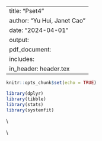
---
title: "Pset4"
author: "Yu Hui, Janet Cao"
date: "2024-04-01"
output: 
  pdf_document:
    includes:
      in_header: header.tex
---


```{r setup, include=FALSE}
knitr::opts_chunk$set(echo = TRUE)

library(dplyr)
library(tibble)
library(stats)
library(systemfit)
```
\noindent \textcolor{Maroon}{\textbf{Objective}: In Pset3 you estimated the ATE of the offer of training on post-training earnings using NSW experimental data. The Treatment-Control difference in sample averages indicates that the offer of training causes an additional \$1,794 in terms of 1978 earnings. Variation in the cause/treatment is often observational in nature, instead of resulting from an RCT. In this Pset you utilize methods developed to estimate the effect of the offer of training using \textcolor{ForestGreen}{``observational data''} and apply them to two datasets that Dehajia and Wahba constructed to \underline{mimic} observational data.}\\

\noindent \textcolor{Maroon}{\textbf{Background}: Consider the files \texttt{nswcps.csv} and \texttt{nswpsid.csv}. Each file contains a dataset. Each dataset combines two samples: 1) the treated sample from the Dehajia and Wahba's NSW data (i.e., 185 males offered NSW training in 1976-1977)\footnote{Dehejia and Wahba (1999) Causal Effects in Nonexperimental Studies: reevaluating the Evaluation of Training Programs, \textit{JASA}, pp. 1053-1062. Dehejia and Wahba (2002) Propensity-score Matching Methods for Nonexperimental Causal Studies, \textit{ReStat}, pp. 151-161.}; and 2) a sample extracted from a large survey: a) in \texttt{nswcps.csv}, such sample is the Current Population Survey (\href{https://www.census.gov/cps/data/}{CPS}); b) in \texttt{nswpsid.csv}, such sample is the Panel Study of Income Dynamics (\href{https://psidonline.isr.umich.edu/}{PSID}). The samples in 2) contain data on a \textcolor{ForestGreen}{comparison group}, that is, on subjects who (as far as we know) did not receive the NSW offer of training.\footnote{When working with observational data the \textcolor{ForestGreen}{untreated} sample is more properly called a \textcolor{ForestGreen}{comparison group}. Nevertheless it is common to use the terms \textcolor{ForestGreen}{control} and \textcolor{ForestGreen}{comparison} interchangeably, irrespective of whether the variation in the treatment indicator is induced by RA or not.} Specifically, the PSID sample (called \textbf{PSID-1}) consists of 2,490 male household heads under the age of 55 who are not retired; and, the CPS sample (called \textbf{CPS-1}) consists of 15,992 male household heads under the age of 55 who are not retired. The file \texttt{nswcps.csv} (respectively, \texttt{nswpsid.csv}) contains the treated individuals (from NSW-treated) along with the PSID (respectively, CPS) comparison individuals. The treatment indicator variable \texttt{treat} equals 1 for individuals in the NSW-treated sample and zero for the PSID (respectively, CPS) comparison individuals.}  



\begin{center}
{\LARGE Part 1: Describe the Data (10 p)}
\end{center}

\begin{enumerate}[label=\textbf{Q\arabic{enumi}}.,ref=Q\arabic{enumi}, wide=0pt, itemsep=0em, topsep=5pt, labelindent=0pt]

\item (4 p) Fill Table \ref{tab:descriptive-stats}'s columns 5 and 6 using, respectively, the data in \texttt{nswpsid.csv} and in \texttt{nswcps.csv}. \textcolor{Gray}{\textbf{Notes}: You want to limit attention to observations with \texttt{treat=0}. You filled columns 3 and 4 in PSet 3.}


\begin{table}[ht!]
\centering
\begin{tabular}{cccccc}
\hline
\textbf{Variable} & \textbf{Definition} & \multicolumn{2}{c}{\textbf{NSW}}    & \textbf{PSID-1}  & \textbf{CPS-1}   \\ \cline{3-6} 
\textbf{}         & \textbf{}           & \textbf{Treated} & \textbf{Control} & \textbf{Control} & \textbf{Control} \\ 
\hline
[1] & [2] & [3] & [4] & [5] & [6] \\ \hline
\texttt{age}      & Age in years                     & 25.82 & 25.05 &       &        \\
\texttt{edu}      & Education in years               & 10.35 & 10.09 &       &        \\
\texttt{nodegree} & 1 if education $<12$             & 0.71  & 0.83  &       &        \\
\texttt{black}    & 1 if Black                       & 0.84  & 0.83  &       &        \\
\texttt{hisp}     & 1 if Hispanic                    & 0.06  & 0.11  &       &        \\
\texttt{married}  & 1 if married                     & 0.19  & 0.15  &       &        \\
\texttt{u74}      & 1 if unemployed in '74           & 0.71  & 0.75  &       &        \\
\texttt{u75}      & 1 if unemployed in '75           & 0.60  & 0.68  &       &        \\
\texttt{re74}     & Real earnings in '74 (in '82 \$) & 2,096 & 2,107 &       &        \\
\texttt{re75}     & Real earnings in '75 (in '82 \$) & 1,532 & 1,267 &       &        \\
\hline
\texttt{re78}     & Real earnings in '78 (in '82 \$) & 6,349 & 4,555 &       &        \\
\texttt{treat}    & 1 if received offer of training  & 1     & 0     &       &        \\ \hline
Sample Size                        &                                  & 185   & 260   & 2,490 & 15,992 \\ \hline
\end{tabular}
\caption{Sample averages for the NSW data (treated and control groups), PSID-1 data, and CPI-1 data.}
\label{tab:descriptive-stats}
\end{table}

\item (4 p) Briefly comment on the completed Table \ref{tab:descriptive-stats}.  \textcolor{gray}{\textbf{Hint}: Are the PSID-1 and CPS-1 samples ``good'' control groups?}

\item (2 p) Why do you think that Dehajia and Wahba constructed their ``observational datasets'' by pulling together the treated sample from NSW and a sample of individuals drawn from either the PSID or the CPS data? \textcolor{gray}{\textbf{Hint:} Both PSID and CPS include information on whether an individual enrolled in a training course during the previous 12 months. Thus, Dehajia and Wahba could have exploited exclusively observational variation in whether an individual enrolled in a training program. Why do you think that they chose not to follow this approach?}
\end{enumerate}






\begin{center}
{\LARGE Part 2: Regression-based Estimation of TEs (90 p)}
\end{center}

\noindent \textcolor{Maroon}{\textbf{Objective}: You use the \texttt{nswpsid.csv} dataset to estimate the treatment effect (TE) of the offer of training via \textcolor{ForestGreen}{regression-based approaches} associated with the following three specifications of the outcome equation:
\begin{eqnarray}
re78_{i} &=&\alpha +\rho D_{i}+u_{i}\text{, }i=1,...,2675\text{,}
\label{TCcomp} \\
re78_{i} &=&\alpha +\rho D_{i}+\mathbf{x}_{i}^{\prime }\mathbf{\beta }+u_{i}\text{, }i=1,...,2675\text{,}  \label{CFnc} \\
re78_{i} &=&\rho D_{i}+g(\mathbf{x}_{i})+u_{i}\text{, }i=1,...,2675\text{,}  \label{PLR} 
\end{eqnarray}
\noindent Subscript $i$ denotes an individual.  Also: 1) $re78_{i}$ represents the data field \texttt{re78}; 2) $D_{i}$ represents the data field \texttt{treat}; 3) $\mathbf{x}_{i}$ represents a $K\times 1$ vector of observed pre-determined variables (OPVs); and, 4) $g(\cdot)$ is an unknown and possibly non-linear function (i.e., a generalization of $\alpha + \beta' \mathbf{x}_{i}$). Table \ref{tab:reg-specs}'s column [1] references the regression specification. Column [2] gives the name of the approach. Column [3] indicates the regression coefficient of interest. You complete columns [4] and [5] with the estimate of the regression coefficient and its standard error (SE).}


\colorlet{lightmaroon}{Maroon!10}
\begin{table}[ht!]
\centering
\colorbox{lightmaroon}{
{\color{Maroon}
\begin{tabular}{ccccc}
\hline
\textbf{Reference} & \multicolumn{1}{c}{\textbf{Name of the }} & \textbf{Parameter} & \multicolumn{1}{c}{\textbf{Estimate}} & \textbf{SE} \\
\textbf{Model} & \multicolumn{1}{c}{\textbf{Estimation Approach}}            & \textbf{of Interest} &  &  \\ \hline
[1] & [2] & [3] & [4] & [5]  \\ \hline
expression (\ref{TCcomp})                 & Treatment-Control Comparison (TCC)                    & $\rho$             &   &   \\
expression (\ref{CFnc})                 & Regression-Adjusted Treatment-Control Comparison (Adj. TCC) & $\rho$             &  &  \\
expression (\ref{PLR})                 & Double Machine Learning (DML) & $\rho$             &  &  \\
\hline
\end{tabular}}}
\caption{\textcolor{Maroon}{Treatment Effect Estimates Based on Three Regression-Based Approaches Applied to Observational Data.}}
\label{tab:reg-specs}
\end{table}



\noindent \textcolor{Maroon}{\textbf{Background: Heteroschedasticity-Robust Standard Errors}. In econometrics, the conditional variance is called the \textcolor{ForestGreen}{skedastic function}. \textcolor{ForestGreen}{Homoschedasticity} obtains when the unobservable in a regression specification has the same conditional variance for all values of the explanatory variable(s). For example, in specification (\ref{TCcomp}) there is only one explanatory variable $D_i$, and it takes only two values, therefore homoshedasticity obtains if $Var[u_i|D_i=1]=Var[u_i|D_i=0]$. If this assumption fails, we say that the model exhibits \textcolor{ForestGreen}{heteroschedasticity}. As a rule, we are better off reporting \textcolor{ForestGreen}{heteroschedasticity-robust} SEs, i.e.,  SEs computed in a way that allows for heteroschedasticity, because they are valid whether or not homoschedasticity holds.}\\

\noindent \textcolor{Maroon}{\textbf{Background: \textcolor{ForestGreen}{``Partialling-Out'' Interpretation} of OLS in a MLRM}. Simple linear-in-parameter regression models (SLRM) are of the form 
\begin{equation}\label{eq:slrm}
y_i=\alpha+\beta x_i + u_i 
\end{equation}
where $x_i$ is a single regression covariate. MLRMs are of the form:
\begin{equation}\label{eq:mlrm}
y_i=\alpha+\beta_1 x_{1,i} + \dots + \beta_K x_{K,i} +u_i \text{ with } K>1.
\end{equation}
\noindent In PSet1 you derived the form of the OLS estimator of the slope coefficient in SLRM (\ref{eq:slrm}), namely 
\begin{equation}\label{eq:slrm_slope_a}
\hat{\beta}=\frac{\sum_{i=1}^{n}(x_i-\bar{x})y_i}{\sum_{i=1}^{n}(x_i-\bar{x})^2} \underbrace{=}_{\text{also equivalent to}} \frac{\sum_{i=1}^{n}(x_i-\bar{x})(y_i-\bar{y})}{\sum_{i=1}^{n}(x_i-\bar{x})^2}.
\end{equation}
Note that if you regress $x_i$ on a constant, the \textcolor{ForestGreen}{fitted value} is $\hat{x}_i=\bar{x}$, thus the \textcolor{ForestGreen}{regression residuals} are $\hat{r}_i \equiv x_i-\hat{x}_i=x_i-\bar{x}$. Similarly, if you regress $y_i$ on a constant, the fitted value is $\hat{y}_i=\bar{y}$, thus the regression residuals are $\hat{v}_i \equiv y_i-\hat{y}_i=y_i-\bar{y}$. Accordingly, we can rewrite $\hat{\beta}$ in expression (\ref{eq:slrm_slope_a}) as:
\begin{equation}\label{eq:slrm_slope_b}
\hat{\beta}=\frac{\sum_{i=1}^{n}\hat{r}_i y_i}{\sum_{i=1}^{n}\hat{r}_i^2} \underbrace{=}_{\text{also equivalent to}} \frac{\sum_{i=1}^{n}\hat{r}_i \hat{v}_i}{\sum_{i=1}^{n}\hat{r}_i^2}.
\end{equation}
Similar steps yield a very compact representation of the OLS estimator of the slope coefficient\textbf{s} in a MLRM. For example, the OLS estimator of $\beta_1$ in MLRM (\ref{eq:mlrm}) can be written as: 
\begin{equation}\label{eq:mlrm_slope_b}
\hat{\beta}_1=\frac{\sum_{i=1}^{n}\hat{r}_{1,i}y_i}{\sum_{i=1}^{n}\hat{r}_{1,i}^2} \underbrace{=}_{\text{also equivalent to}} \frac{\sum_{i=1}^{n}\hat{r}_{1,i}\hat{v}_{1,i}}{\sum_{i=1}^{n}\hat{r}_{1,i}^2},
\end{equation}
where $\hat{r}_{1,i}$ denotes the residuals from regressing $x_{1,i}$ on a constant and all remaining regression covariates, i.e., $\{x_{2,i},\ldots,x_{K,i} \}$ and $\hat{v}_{1,i}$ denotes the residuals from regressing $y_{i}$ on a constant and all remaining regression covariates, i.e., $\{x_{2,i},\ldots,x_{K,i} \}$. Similar expressions hold for $\hat{\beta}_2$, $\hat{\beta}_3$, etc.}

\setlength{\abovedisplayskip}{0pt}
\setlength{\belowdisplayskip}{-10pt}
\setlength{\abovedisplayshortskip}{0pt}
\setlength{\belowdisplayshortskip}{0pt}


\begin{enumerate}[label=\textbf{Q\arabic{enumi}}.,ref=Q\arabic{enumi}, wide=0pt, itemsep=0em, topsep=5pt, labelindent=0pt, resume]

\item (30 p) These questions pertain to the specification in expression (\ref{TCcomp}) thus you obtain the \textcolor{ForestGreen}{Treatment-Control Comparison (TCC) Estimator} of the treatment effect of the offer of training.\label{item:TCcomp} 
\begin{enumerate}


\item (8 p) Estimate $\rho$. \textcolor{gray}{\textbf{Programming Guidance:} Use \texttt{stats::lm( )}. Say that your linear model is \texttt{m1 $<$- lm(re78 $\sim$ treat, data = df)}. View the SEs of estimator $\hat{\rho}$ by using \texttt{summary(m1)\$coefficients["treat", c("Estimate", "Std. Error"]}. View all SEs by using \texttt{lmtest::coeftest(m1, vcov. = vcov(m1))} which runs t-tests for each of the coefficients using the variance-covariance matrix estimated assuming \textcolor{ForestGreen}{homoschedasticity}. Package \href{https://cran.r-project.org/web/packages/lmtest/lmtest.pdf}{\texttt{lmtest}} allows you to perform z and t tests on estimated coefficients from, among others, method \texttt{lm( )}. It returns a coefficient matrix with columns containing the estimates, associated SEs, test statistics, and p-values.}\label{item:TCcomp-rho} 

\item (10 p) Compute \textcolor{ForestGreen}{heteroschedasticity-robust} SEs. \textcolor{gray}{\textbf{Programming Guidance:} There are multiple R packages to estimate the variance-covariance matrix of $(\hat{\alpha},\hat{\rho})$ under general heteroschedasticity. Here are two ways. Option 1: Use \href{https://www.rdocumentation.org/packages/sandwich/versions/2.5-1/topics/vcovHC}{\texttt{sandwich::vcovHC(m1, type = ``HC0")}} from package \href{https://cran.r-project.org/web/packages/sandwich/sandwich.pdf}{\texttt{sandwich}}. Option 2: Use \href{https://www.rdocumentation.org/packages/car/versions/3.0-6/topics/hccm}{\texttt{car::hccm(m1, type = ``hc0")}} from package \href{https://cran.r-project.org/web/packages/car/car.pdf}{\texttt{car}}. In both cases, the argument \texttt{type = "hc0"} (or \texttt{"HC0"}) tells R that you want to use the variance covariance matrix estimated using White's (1980) estimator, often referred to as HCE (heteroscedasticity-consistent estimator).\footnote{To dive deeper, read \href{https://en.wikipedia.org/wiki/Heteroscedasticity-consistent_standard_errors}{wikipedia page} or \href{https://mixtape.scunning.com/02-probability\_and\_regression\#robust-standard-errors}{Mixtape Section 2.26}.} Display robust SEs by typing, e.g., \texttt{lmtest::coeftest(m1, vcov. = sandwich::vcovHC(m1, type = "HC0"))}.}\label{item:TCcomp-ses}


\item (2 p) Verify that $\hat{\rho}$ in \textbf{\ref{item:TCcomp-rho}} equals $(\overline{re78}^{D=1}-\overline{re78}^{D=0})$, i.e., the difference between the average post-training earnings of the treated and of the control individuals. This fact explains the name of the estimator, and is consistent with what you derived in previous Psets.\label{item:TCcomp-diff}

\item (10 p) Intuitively explain why the TCC approach may not deliver a credible estimate of the average effect of the treatment of interest. \textcolor{gray}{\textbf{Hint}: Use the result in  \textbf{\ref{item:TCcomp-diff}} to think about what this approach uses to proxy for the missing data, i.e., for the control units' mean of the potential outcome w/ treatment, and for the treated units' mean of the potential outcome w/out treatment.}
\end{enumerate}



\item (20 p) These questions pertain to the specification in expression (\ref{CFnc}) thus you obtain the \textcolor{ForestGreen}{Regression-Adjusted Treatment-Control Comparison (Adj. TCC) Estimator} of the treatment effect of the offer of training. \label{item:CFnc}


\begin{enumerate}

\item (10 p) Add to the model estimated in \textbf{\ref{item:TCcomp}} the following OPVs as regression covariates: \texttt{age}, \texttt{agesq}, \texttt{edu}, \texttt{nodegree}, \texttt{black}, \texttt{hisp}, \texttt{re74}, and \texttt{re75}. Report $\hat{\rho}$ and its heteroschedasticity-robust SE. \textcolor{gray}{\textbf{Programming Guidance:} Add column \texttt{agesq} (\texttt{age} squared) to your dataframe using, e.g., \texttt{dplyr::mutate( )}.}\label{item:CFnc-rho}

\item (10 p) Intuitively explain why the Adj. TCC approach may be regarded as an improvement over the TCC approach when it comes to credible identification/estimation of average treatment effects.
\end{enumerate}

\item (20 p) Consider again the specification in expression (\ref{CFnc}) estimated in \textbf{\textbf{\ref{item:CFnc}}}. Here you implement two procedures, as detailed below, to verify the \textcolor{ForestGreen}{``partialling-out'' interpretation} of OLS coefficients in MLRM.\label{item:CFnc-po}

\begin{enumerate}

\item (8 p) Procedure A:\label{item:CFnc-po-procA} 

\begin{enumerate}

\item (4 p) First Stage: Regress \texttt{treat} on a constant and the OPVs listed in \textbf{\ref{item:CFnc-rho}}; obtain the residuals. \textcolor{gray}{\textbf{Programming Guidance:} If you run \texttt{s1 $<$- lm(treat $\sim$ x1 + x2, data = dt)}, retrieve the residuals as \texttt{s1\$residuals}.}\label{item:CFnc-po-1ststep}  

\item (4 p) Second Stage: Regress \texttt{re78} on a constant and the residuals from \textbf{\ref{item:CFnc-po-1ststep}}.\label{item:CFnc-po-2ndstep}

\end{enumerate}


\item (8 p) Procedure B:\label{item:CFnc-po-procB}  

\begin{enumerate}

\item (0 p) First Stage: Same as \textbf{\ref{item:CFnc-po-1ststep}}.\label{item:CFnc-po-1ststep-bis}

\item (4 p) First Stage: Regress \texttt{re78} on a constant and the OPVs listed in \textbf{\textbf{\ref{item:CFnc-rho}}}; obtain the residuals.\label{item:CFnc-po-3rdstep}


\item (4 p) Second Stage: Regress the residuals from \textbf{\ref{item:CFnc-po-3rdstep}} on the residuals from \textbf{\ref{item:CFnc-po-1ststep-bis}}.\label{item:CFnc-po-4thstep}

\end{enumerate}

\item (4 p) Verify that the estimates of the slope coefficient from \textbf{\ref{item:CFnc-po-2ndstep}} and \textbf{\ref{item:CFnc-po-4thstep}} are numerically identical to $\hat{\rho}$ obtained in \textbf{\ref{item:CFnc-rho}}. Use this fact to give meaning to the expression ``partialling-out'' interpretation of OLS in a MLRM. \textcolor{gray}{\textbf{Hint}: Think about what steps \textbf{\ref{item:CFnc-po-1ststep}} and \textbf{\ref{item:CFnc-po-3rdstep}} accomplish.}

\end{enumerate}



\item (20 p) Consider the \textcolor{ForestGreen}{partially-linear specification} in expression (\ref{PLR}). Here you estimate $\rho$ via the the \textcolor{ForestGreen}{Double Machine Learning (DML)} estimation procedure of Robinson (1988)\footnote{Robinson, P. M. (1988). Root-N-consistent semi-parametric regression. Econometrica 56, 931-54. \href{https://doi.org/10.2307/1912705}{doi:10.2307/1912705}}, as detailed below.\label{item:DML}
\begin{enumerate}
\item (2 p) Install four R packages: \href{https://docs.doubleml.org/stable/intro/install.html#r-installing-doubleml}{\texttt{DoubleML}}, \href{https://cran.r-project.org/web/packages/data.table/vignettes/datatable-intro.html}{\texttt{data.table}}, \href{https://mlr3.mlr-org.com/}{\texttt{mlr3}}, and \href{https://mlr3learners.mlr-org.com/}{\texttt{mlr3learners}}.
\item (2 p) If your data is not already a \texttt{data.table} object convert it. \textcolor{gray}{\textbf{Programming Guidance:} Assuming that your dataframe is called \texttt{df}, use \texttt{dt <- data.table::as.data.table(df)}. \texttt{data.table} is an extension of \texttt{data.frame} and allows for fast manipulation of very large data.}
\item (2 p) Collect all the original OPVs in a list named, for example, \texttt{pretreat\_colnames}. Note: Henceforth when we refer to these OPVs in mathematical expressions we use the notation $\mathbf{x}_{i}$.
\item (2 p) Specify data and variables for the causal model by running the script:\label{item:dml-data}
\begin{lstlisting}[language=R]
dml_data_psid <- DoubleML::DoubleMLData$new(dt,
                            y_col = "re78",
                            d_cols = "treat",
                            x_cols = pretreat_colnames)
\end{lstlisting}
Look at the resulting object.

\item (2 p) Suppress messages from the \texttt{mlr3} package by adding \texttt{lgr::get\_logger("mlr3")\$set\_threshold("warn")} to your script.

\item (2 p) Here you mimic the first stage of Procedure B in \textbf{\ref{item:CFnc-po-procB}}. Namely, you specify the model for the two regression functions $l(\mathbf{x})=E[\texttt{re78}_i|\mathbf{x}_{i}=\mathbf{x}]$ and $m(\mathbf{x})=E[\texttt{treat}_i|\mathbf{x}_{i}=\mathbf{x}]$. In \textbf{\ref{item:CFnc-po-procB}} you used a linear-in-parameter model and a priori decided which OPVs to include and which transformations to apply to the OPVs to include (e.g., you excluded \texttt{u74}, you used both \texttt{age} and \texttt{agesq}, you left as-is the other included OPVs). Instead here you do not a priori exclude any OPVs, and you use flexible models, which accommodate complex non-linearities. Run the script:\label{item:dml-first-stage-models}
\begin{lstlisting}[language=R]
# Specify a RF model as the learner model for l(x)=E[re78|X=x]
ml_l_rf <- mlr3::lrn("regr.ranger")

# Specify a RF model as the learner model for m(x)=E[treat|X=x]
ml_m_rf <- mlr3::lrn("classif.ranger")
\end{lstlisting}
The above script uses a \textcolor{ForestGreen}{Random Forest (RF) model} for both conditional expectations functions.\footnote{You do not need to know what a RFM is. Think of this approach as a way to flexibly estimate the form of a function of many variables. If you want to learn more about these approaches consider taking ECMA 31350 in Winter 2024.}

\item (2 p) Here you initialize \& parametrize the model object which you later use to perform estimation. Run the script:
\begin{lstlisting}[language=R]
# Set seeds for cross-fitting
set.seed(3141)

# Set the DML specification
obj_dml_plr <- DoubleML::DoubleMLPLR$new(dml_data_psid, 
                                         ml_l = ml_l_rf, ml_m = ml_m_rf, 
                                         n_folds = 2,
                                         score = "partialling out",
                                         apply_cross_fitting = TRUE)
\end{lstlisting}
The above script: (i) utilizes the data object generated in \textbf{\ref{item:dml-data}}, namely \texttt{dml\_data\_psid}; (ii) utilizes the models for the first stage regressions picked in \textbf{\ref{item:dml-first-stage-models}}, namely \texttt{ml\_l\_rf} and \texttt{ml\_m\_rf}; (iii) specifies that we want to split the sample into 2 parts (\texttt{n\_folds = 2}), and (iv) that we want to use the ``partialling out'' approach to estimate causal impacts (\texttt{score = "partialling out"}), and (v) that we want to apply \textcolor{ForestGreen}{cross-fitting} (\texttt{apply\_cross\_fitting = TRUE}).\label{item:dml-model}

\item (2 p) Here you fit the DML model defined in \textbf{\ref{item:dml-model}}. Run the script:
\begin{lstlisting}[language=R]
obj_dml_plr$fit()
obj_dml_plr
\end{lstlisting}
At a high level the above script implements all of the following operations: (i) fits the two models for the first stage selected in \textbf{\ref{item:dml-first-stage-models}}, (ii) gets residuals, (iii) regresses the residuals for the outcome variables onto the residuals for the treatment indicator to obtain the DML estimate of $\rho$ in expression (\ref{PLR}). Note: You specified \texttt{n\_folds = 2} and requested \texttt{apply\_cross\_fitting = TRUE} in \textbf{\ref{item:dml-model}} thus the 2-stage estimation procedure proceed as follows. First the entire data is split into two sub-samples, call them A and B (hence the term ``2 folds''). Sample A is used to fit the 1st stage models. These fitted models are used to compute residuals in sample B and these residuals are used to fit the 2nd stage model using only data in sample B. Denote the resulting estimate $\hat{\rho}_{AB}$. Then the samples are swapped (hence the term ``cross fitting'').\footnote{Cross-fitting is implemented to eliminate the bias from \textcolor{ForestGreen}{overfitting} resulting from the fact that the two conditional mean functions $l(\cdot)$ and $m(\cdot)$ are estimated via ML models, in our case the RF models specified in \textbf{\ref{item:dml-first-stage-models}}.} That is, sample B is used to fit the 1st stage models. Sample A is used to fit the 2nd stage model. Denote the resulting estimate $\hat{\rho}_{BA}$. The DML estimate is the average of $\hat{\rho}_{AB}$ and $\hat{\rho}_{BA}$. 


\item (4 p) Take a look at the output, i.e., at the object \texttt{obj\_dml\_plr}. How does the DML estimate of average treatment effect compare to the estimates based on specifications (\ref{TCcomp}) and (\ref{CFnc})?
\end{enumerate}

 



\end{enumerate}
